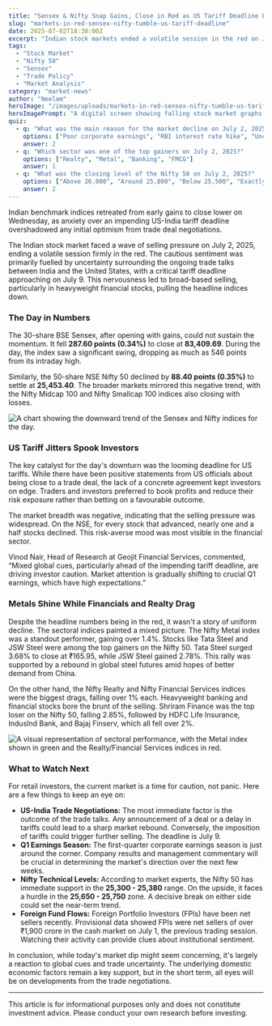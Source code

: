 ```yaml
---
title: "Sensex & Nifty Snap Gains, Close in Red as US Tariff Deadline Looms"
slug: "markets-in-red-sensex-nifty-tumble-us-tariff-deadline"
date: 2025-07-02T18:30:00Z
excerpt: "Indian stock markets ended a volatile session in the red on July 2, 2025, as investor caution prevailed ahead of a looming US-India trade tariff deadline. The BSE Sensex and NSE Nifty 50 both registered significant losses, dragged down by financial and banking stocks."
tags:
  - "Stock Market"
  - "Nifty 50"
  - "Sensex"
  - "Trade Policy"
  - "Market Analysis"
category: "market-news"
author: "Neelam"
heroImage: "/images/uploads/markets-in-red-sensex-nifty-tumble-us-tariff-deadline/hero-image.jpg"
heroImagePrompt: "A digital screen showing falling stock market graphs for Sensex and Nifty with a red background, symbolizing a bearish market day for Indian investors."
quiz:
  - q: "What was the main reason for the market decline on July 2, 2025?"
    options: ["Poor corporate earnings", "RBI interest rate hike", "Uncertainty over US tariffs", "A major political event"]
    answer: 2
  - q: "Which sector was one of the top gainers on July 2, 2025?"
    options: ["Realty", "Metal", "Banking", "FMCG"]
    answer: 1
  - q: "What was the closing level of the Nifty 50 on July 2, 2025?"
    options: ["Above 26,000", "Around 25,800", "Below 25,500", "Exactly 25,000"]
    answer: 2
---
```


Indian benchmark indices retreated from early gains to close lower on Wednesday, as anxiety over an impending US-India tariff deadline overshadowed any initial optimism from trade deal negotiations.

The Indian stock market faced a wave of selling pressure on July 2, 2025, ending a volatile session firmly in the red. The cautious sentiment was primarily fuelled by uncertainty surrounding the ongoing trade talks between India and the United States, with a critical tariff deadline approaching on July 9. This nervousness led to broad-based selling, particularly in heavyweight financial stocks, pulling the headline indices down.

### The Day in Numbers

The 30-share BSE Sensex, after opening with gains, could not sustain the momentum. It fell **287.60 points (0.34%)** to close at **83,409.69**. During the day, the index saw a significant swing, dropping as much as 546 points from its intraday high.

Similarly, the 50-share NSE Nifty 50 declined by **88.40 points (0.35%)** to settle at **25,453.40**. The broader markets mirrored this negative trend, with the Nifty Midcap 100 and Nifty Smallcap 100 indices also closing with losses.

![A chart showing the downward trend of the Sensex and Nifty indices for the day.](/images/uploads/markets-in-red-sensex-nifty-tumble-us-tariff-deadline/market-indices-trend.png)

### US Tariff Jitters Spook Investors

The key catalyst for the day's downturn was the looming deadline for US tariffs. While there have been positive statements from US officials about being close to a trade deal, the lack of a concrete agreement kept investors on edge. Traders and investors preferred to book profits and reduce their risk exposure rather than betting on a favourable outcome.

The market breadth was negative, indicating that the selling pressure was widespread. On the NSE, for every stock that advanced, nearly one and a half stocks declined. This risk-averse mood was most visible in the financial sector.

Vinod Nair, Head of Research at Geojit Financial Services, commented, “Mixed global cues, particularly ahead of the impending tariff deadline, are driving investor caution. Market attention is gradually shifting to crucial Q1 earnings, which have high expectations.”

### Metals Shine While Financials and Realty Drag

Despite the headline numbers being in the red, it wasn't a story of uniform decline. The sectoral indices painted a mixed picture. The Nifty Metal index was a standout performer, gaining over 1.4%. Stocks like Tata Steel and JSW Steel were among the top gainers on the Nifty 50. Tata Steel surged 3.68% to close at ₹165.95, while JSW Steel gained 2.78%. This rally was supported by a rebound in global steel futures amid hopes of better demand from China.

On the other hand, the Nifty Realty and Nifty Financial Services indices were the biggest drags, falling over 1% each. Heavyweight banking and financial stocks bore the brunt of the selling. Shriram Finance was the top loser on the Nifty 50, falling 2.85%, followed by HDFC Life Insurance, IndusInd Bank, and Bajaj Finserv, which all fell over 2%.

![A visual representation of sectoral performance, with the Metal index shown in green and the Realty/Financial Services indices in red.](/images/uploads/markets-in-red-sensex-nifty-tumble-us-tariff-deadline/sectoral-performance.png)

### What to Watch Next

For retail investors, the current market is a time for caution, not panic. Here are a few things to keep an eye on:

*   **US-India Trade Negotiations:** The most immediate factor is the outcome of the trade talks. Any announcement of a deal or a delay in tariffs could lead to a sharp market rebound. Conversely, the imposition of tariffs could trigger further selling. The deadline is July 9.
*   **Q1 Earnings Season:** The first-quarter corporate earnings season is just around the corner. Company results and management commentary will be crucial in determining the market's direction over the next few weeks.
*   **Nifty Technical Levels:** According to market experts, the Nifty 50 has immediate support in the **25,300 - 25,380** range. On the upside, it faces a hurdle in the **25,650 - 25,750** zone. A decisive break on either side could set the near-term trend.
*   **Foreign Fund Flows:** Foreign Portfolio Investors (FPIs) have been net sellers recently. Provisional data showed FPIs were net sellers of over ₹1,900 crore in the cash market on July 1, the previous trading session. Watching their activity can provide clues about institutional sentiment.

In conclusion, while today's market dip might seem concerning, it's largely a reaction to global cues and trade uncertainty. The underlying domestic economic factors remain a key support, but in the short term, all eyes will be on developments from the trade negotiations.

---
This article is for informational purposes only and does not constitute investment advice. Please conduct your own research before investing.